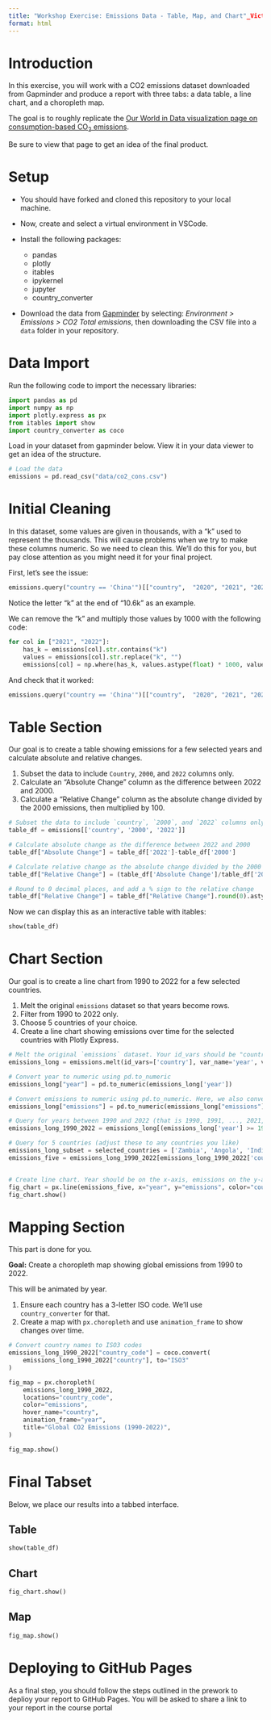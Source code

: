 ```yaml
---
title: "Workshop Exercise: Emissions Data - Table, Map, and Chart"_Victoria Shipanga
format: html
---
```


# Introduction

In this exercise, you will work with a CO2 emissions dataset downloaded from Gapminder and produce a report with three tabs: a data table, a line chart, and a choropleth map. 

The goal is to roughly replicate the [Our World in Data visualization page on consumption-based CO<sub>2</sub> emissions](https://ourworldindata.org/grapher/consumption-co2-emissions?tab=table&time=2000..2022).

Be sure to view that page to get an idea of the final product.

# Setup

- You should have forked and cloned this repository to your local machine.

- Now, create and select a virtual environment in VSCode.

- Install the following packages: 
  - pandas
  - plotly
  - itables
  - ipykernel
  - jupyter
  - country_converter

- Download the data from [Gapminder](https://www.gapminder.org/data/) by selecting: *Environment > Emissions > CO2 Total emissions*, then downloading the CSV file into a `data` folder in your repository.

# Data Import

Run the following code to import the necessary libraries:

```python
import pandas as pd
import numpy as np
import plotly.express as px
from itables import show
import country_converter as coco
```

Load in your dataset from gapminder below. View it in your data viewer to get an idea of the structure.

```python
# Load the data
emissions = pd.read_csv("data/co2_cons.csv")
```

# Initial Cleaning

In this dataset, some values are given in thousands, with a "k" used to represent the thousands. This will cause problems when we try to make these columns numeric. So we need to clean this. We'll do this for you, but pay close attention as you might need it for your final project.

First, let's see the issue:

```python
emissions.query("country == 'China'")[["country",  "2020", "2021", "2022"]]
```

Notice the letter "k" at the end of "10.6k" as an example.

We can remove the "k" and multiply those values by 1000 with the following code:

```python
for col in ["2021", "2022"]:
    has_k = emissions[col].str.contains("k")
    values = emissions[col].str.replace("k", "")
    emissions[col] = np.where(has_k, values.astype(float) * 1000, values.astype(float))
```

And check that it worked:

```python
emissions.query("country == 'China'")[["country",  "2020", "2021", "2022"]]
```

# Table Section

Our goal is to create a table showing emissions for a few selected years and calculate absolute and relative changes.

1. Subset the data to include `Country`, `2000`, and `2022` columns only.
2. Calculate an "Absolute Change" column as the difference between 2022 and 2000.
3. Calculate a "Relative Change" column as the absolute change divided by the 2000 emissions, then multiplied by 100.

```python
# Subset the data to include `country`, `2000`, and `2022` columns only.
table_df = emissions[['country', '2000', '2022']]

# Calculate absolute change as the difference between 2022 and 2000
table_df["Absolute Change"] = table_df['2022']-table_df['2000']

# Calculate relative change as the absolute change divided by the 2000 emissions, then multiplied by 100
table_df["Relative Change"] = (table_df['Absolute Change']/table_df['2000'])*100

# Round to 0 decimal places, and add a % sign to the relative change
table_df["Relative Change"] = table_df["Relative Change"].round(0).astype(str) + "%"
```

Now we can display this as an interactive table with itables:

```python
show(table_df)
```

# Chart Section

Our goal is to create a line chart from 1990 to 2022 for a few selected countries.

1. Melt the original `emissions` dataset so that years become rows.
2. Filter from 1990 to 2022 only.
3. Choose 5 countries of your choice.
4. Create a line chart showing emissions over time for the selected countries with Plotly Express.

```python
# Melt the original `emissions` dataset. Your id_vars should be "country", your var_name should be "year" and your value_name should be "emissions".
emissions_long = emissions.melt(id_vars=['country'], var_name='year', value_name='emissions')

# Convert year to numeric using pd.to_numeric
emissions_long["year"] = pd.to_numeric(emissions_long['year'])

# Convert emissions to numeric using pd.to_numeric. Here, we also convert dashes to the minus sign
emissions_long["emissions"] = pd.to_numeric(emissions_long["emissions"].astype(str).str.replace("−", "-"))

# Query for years between 1990 and 2022 (that is 1990, 1991, ..., 2021, 2022)
emissions_long_1990_2022 = emissions_long[(emissions_long['year'] >= 1990) & (emissions_long['year'] <= 2022)]

# Query for 5 countries (adjust these to any countries you like)
emissions_long_subset = selected_countries = ['Zambia', 'Angola', 'India', 'Namibia', 'Botswana']
emissions_five = emissions_long_1990_2022[emissions_long_1990_2022['country'].isin(selected_countries)]


# Create line chart. Year should be on the x-axis, emissions on the y-axis, and color should be by country.
fig_chart = px.line(emissions_five, x="year", y="emissions", color="country", title='Emissions per year (1990-2022) for selected countries')
fig_chart.show()

```


# Mapping Section

This part is done for you.

**Goal:** Create a choropleth map showing global emissions from 1990 to 2022.  

This will be animated by year.

1. Ensure each country has a 3-letter ISO code. We'll use `country_converter` for that.
2. Create a map with `px.choropleth` and use `animation_frame` to show changes over time.

```python
# Convert country names to ISO3 codes
emissions_long_1990_2022["country_code"] = coco.convert(
    emissions_long_1990_2022["country"], to="ISO3"
)

fig_map = px.choropleth(
    emissions_long_1990_2022,
    locations="country_code",
    color="emissions",
    hover_name="country",
    animation_frame="year",
    title="Global CO2 Emissions (1990-2022)",
)

fig_map.show()
```


# Final Tabset

Below, we place our results into a tabbed interface.

::: {.panel-tabset}

## Table

```python
show(table_df)
```

## Chart

```python
fig_chart.show()
```

## Map

```python
fig_map.show()
```

:::

# Deploying to GitHub Pages

As a final step, you should follow the steps outlined in the prework to deplioy your report to GitHub Pages. You will be asked to share a link to your report in the course portal
